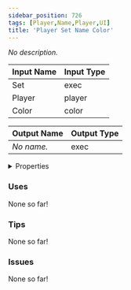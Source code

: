 ```yaml
---
sidebar_position: 726
tags: [Player,Name,Player,UI]
title: 'Player Set Name Color'
---
```


*No description.*




<EsbSvg />

| Input Name | Input Type |
|-----------|-----------|
| Set | exec |
| Player | player |
| Color | color |

| Output Name | Output Type |
|-----------|-----------|
| *No name.* | exec |


<details>
  <summary>Properties</summary>
  <div>
    <div>
    <table>
      <thead>
        <tr>
          <th>Is beta required?</th>
          <th>❌</th>
        </tr>
        <tr>
          <th>Is this chip a trolling risk?</th>
          <th>❌</th>
        </tr>
        <tr>
          <th>Is this chip a role assignment risk?</th>
          <th>❌</th>
        </tr>
        <tr>
          <th>Chip UUID</th>
          <th>19d7fe7e-99e9-444c-8e4f-12c5237abe90</th>
        </tr>
      </thead>
    </table>
    </div>
  </div>
</details>

### Uses

None so far!

### Tips

None so far!

### Issues

None so far!